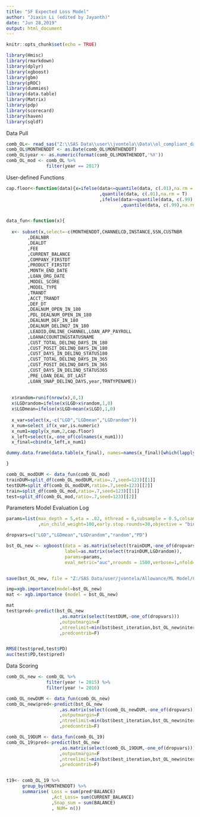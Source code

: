 ---
title: "SF Expected Loss Model"
author: "Jiaxin Li (edited by Jayanth)"
date: "Jun 28,2019"
output: html_document
---

```{r setup, include=FALSE}
knitr::opts_chunk$set(echo = TRUE)

```

```{r}
library(Hmisc)
library(rmarkdown)
library(dplyr)
library(xgboost)
library(gbm)
library(pROC)
library(dummies)
library(data.table)
library(Matrix)
library(pdp)
library(scorecard)
library(haven)
library(sqldf)
```

Data Pull
```{r}

comb_OL<- read_sas("Z:\\SAS Data\\user\\jvontela\\Data\\ol_compliant_data.sas7bdat")
comb_OL$MONTHENDDT <- as.Date(comb_OL$MONTHENDDT)
comb_OL$year <- as.numeric(format(comb_OL$MONTHENDDT,'%Y'))
comb_OL_mod <- comb_OL %>%
               filter(year == 2017) 


```

User-defined Functions

```{r}

cap.floor<-function(data){x=ifelse(data<=quantile(data, c(.01),na.rm = T)
                                   ,quantile(data, c(.01),na.rm = T)
                                   ,ifelse(data>=quantile(data, c(.99),na.rm = T)
                                           ,quantile(data, c(.99),na.rm = T),data))}


data_fun<-function(x){
  
  x<- subset(x,select=-c(MONTHENDDT,CHANNELCD,INSTANCE,SSN,CUSTNBR
        ,DEALNBR
        ,DEALDT
        ,FEE
        ,CURRENT_BALANCE
        ,COMPANY_FIRSTDT
        ,PRODUCT_FIRSTDT
        ,MONTH_END_DATE
        ,LOAN_ORG_DATE
        ,MODEL_SCORE
        ,MODEL_TYPE
        ,TRANDT
        ,ACCT_TRANDT
        ,DEF_DT
        ,DEALNUM_OPEN_IN_180
        ,PDL_DEALNUM_OPEN_IN_180
        ,DEALNUM_DEF_IN_180
        ,DEALNUM_DELINQ7_IN_180
        ,LEADID,ONLINE_CHANNEL,LOAN_APP_PAYROLL
        ,LOANACCOUNTINGSTATUSNAME
        ,CUST_TOTAL_DELINQ_DAYS_IN_180
        ,CUST_POSIT_DELINQ_DAYS_IN_180
        ,CUST_DAYS_IN_DELINQ_STATUS180
        ,CUST_TOTAL_DELINQ_DAYS_IN_365
        ,CUST_POSIT_DELINQ_DAYS_IN_365
        ,CUST_DAYS_IN_DELINQ_STATUS365
        ,PRE_LOAN_DEAL_DT_LAST
        ,LOAN_SNAP_DELINQ_DAYS,year,TRNTYPENAME))
  
  
  x$random=runif(nrow(x),0,1)
  x$LGDrandom=ifelse(x$LGD>x$random,1,0)
  x$LGDmean=ifelse(x$LGD>mean(x$LGD),1,0)
  
  x_var=select(x,-c("LGD","LGDmean","LGDrandom"))
  x_num=select_if(x_var,is.numeric)
  x_num1=apply(x_num,2,cap.floor)
  x_left=select(x,-one_of(colnames(x_num1)))
  x_final=cbind(x_left,x_num1)

dummy.data.frame(data.table(x_final), names=names(x_final)[which(lapply(x_final,class)%in%c("character","factor"))], sep=".",verbose=T)

}

comb_OL_modDUM <- data_fun(comb_OL_mod)
trainDUM=split_df(comb_OL_modDUM,ratio=.7,seed=123)[[1]]
testDUM=split_df(comb_OL_modDUM,ratio=.7,seed=123)[[2]]
train=split_df(comb_OL_mod,ratio=.7,seed=123)[[1]]
test=split_df(comb_OL_mod,ratio=.7,seed=123)[[2]]


```

Parameters
Model
Evaluation Log
```{r}

params=list(max_depth = 5,eta = .02, nthread = 6,subsample = 0.5,colsample_bytree = 1,seed=17
            ,min_child_weight=100,early.stop.rounds=30,objective = "binary:logistic")

dropvars=c("LGD","LGDmean","LGDrandom","random","PD")

bst_OL_new <- xgboost(data = as.matrix(select(trainDUM,-one_of(dropvars))),
                      label=as.matrix(select(trainDUM,LGDrandom)),
                      params=params,
                      eval_metric="auc",nrounds = 1500,verbose=1,nfold=2,maximize=F,print_every_n= 200)


save(bst_OL_new, file = "Z:/SAS Data/user/jvontela/Allowance/ML Model/Compliant/OL_COMP_New.rda")

imp=xgb.importance(model=bst_OL_new)
mat <- xgb.importance (model = bst_OL_new)

mat
test$pred<-predict(bst_OL_new
                    ,as.matrix(select(testDUM,-one_of(dropvars)))
                    ,outputmargin=F
                    ,ntreelimit=min(bst$best_iteration,bst_OL_new$niter)
                    ,predcontrib=F)


RMSE(test$pred,test$PD)
auc(test$PD,test$pred)
```

Data Scoring

```{r}

comb_OL_new <- comb_OL %>%
               filter(year != 2015) %>%
               filter(year != 2016) 

comb_OL_newDUM <- data_fun(comb_OL_new)
comb_OL_new$pred<-predict(bst_OL_new
                    ,as.matrix(select(comb_OL_newDUM,-one_of(dropvars)))
                    ,outputmargin=F
                    ,ntreelimit=min(bst$best_iteration,bst_OL_new$niter)
                    ,predcontrib=F)

comb_OL_19DUM <- data_fun(comb_OL_19)
comb_OL_19$pred<-predict(bst_OL_new
                    ,as.matrix(select(comb_OL_19DUM,-one_of(dropvars)))
                    ,outputmargin=F
                    ,ntreelimit=min(bst$best_iteration,bst_OL_new$niter)
                    ,predcontrib=F)


t19<- comb_OL_19 %>%
      group_by(MONTHENDDT) %>%
      summarise( Loss = sum(pred*BALANCE)
                 ,Act_Loss= sum(CURRENT_BALANCE)
                 ,Snap_sum = sum(BALANCE)
                 , NUM= n())


```

